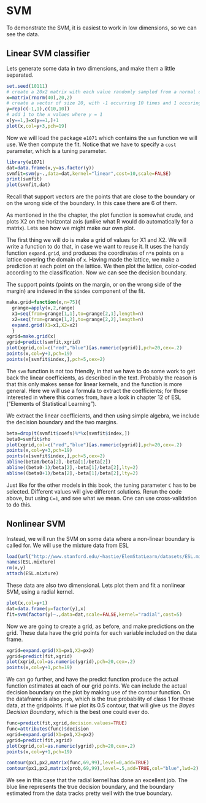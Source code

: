 SVM
========================================================
To demonstrate the SVM, it is easiest to work in low dimensions, so we can see the data.

Linear SVM classifier
---------------------
Lets generate some data in two dimensions, and make them a little separated.
```r
set.seed(10111)
# create a 20x2 matrix with each value randomly sampled from a normal distribution with mean 0 and sd 1
x=matrix(rnorm(40),20,2)
# create a vector of size 20, with -1 occurring 10 times and 1 occuring 10 times
y=rep(c(-1,1),c(10,10))
# add 1 to the x values where y = 1
x[y==1,]=x[y==1,]+1
plot(x,col=y+3,pch=19)
```

Now we will load the package `e1071` which contains the `svm` function we will use. We then compute the fit. Notice that we have to specify a `cost` parameter, which is a tuning parameter. 
```r
library(e1071)
dat=data.frame(x,y=as.factor(y))
svmfit=svm(y~.,data=dat,kernel="linear",cost=10,scale=FALSE)
print(svmfit)
plot(svmfit,dat)
```

Recall that support vectors are the points that are close to the boundary or on the wrong side of the boundary. In this case there are 6 of them.

As mentioned in the the chapter, the plot function is somewhat crude, and plots X2 on the horizontal axis (unlike what R would do automatically for a matrix). Lets see how we might make our own plot.

The first thing we will do is make a grid of values for X1 and X2. We will write a function to do that,
in case we want to reuse it. It uses the handy function `expand.grid`, and produces the coordinates of `n*n` points on a lattice covering the domain of `x`. Having made the lattice, we make a prediction at each point on the lattice. We then plot the lattice, color-coded according to the classification. Now we can see the decision boundary.

The support points (points on the margin, or on the wrong side of the margin) are indexed in the `$index` component of the fit.

```r
make.grid=function(x,n=75){
  grange=apply(x,2,range)
  x1=seq(from=grange[1,1],to=grange[2,1],length=n)
  x2=seq(from=grange[1,2],to=grange[2,2],length=n)
  expand.grid(X1=x1,X2=x2)
  }
xgrid=make.grid(x)
ygrid=predict(svmfit,xgrid)
plot(xgrid,col=c("red","blue")[as.numeric(ygrid)],pch=20,cex=.2)
points(x,col=y+3,pch=19)
points(x[svmfit$index,],pch=5,cex=2)
```

The `svm` function is not too friendly, in that we have to do some work to get back the linear coefficients, as described in the text. Probably the reason is that this only makes sense for linear kernels, and the function is more general. Here we will use a formula to extract the coefficients; for those interested in where this comes from, have a look in chapter 12 of ESL ("Elements of Statistical Learning").

We extract the linear coefficients, and then using simple algebra, we include the decision boundary and the two margins.

```r
beta=drop(t(svmfit$coefs)%*%x[svmfit$index,])
beta0=svmfit$rho
plot(xgrid,col=c("red","blue")[as.numeric(ygrid)],pch=20,cex=.2)
points(x,col=y+3,pch=19)
points(x[svmfit$index,],pch=5,cex=2)
abline(beta0/beta[2],-beta[1]/beta[2])
abline((beta0-1)/beta[2],-beta[1]/beta[2],lty=2)
abline((beta0+1)/beta[2],-beta[1]/beta[2],lty=2)
```

Just like for the other models in this book, the tuning parameter `C` has to be selected.
Different values will give different solutions. Rerun the code above, but using `C=1`, and see what we mean. One can use cross-validation to do this.


Nonlinear SVM
--------------
Instead, we will run the SVM on some data where a non-linear boundary is called for. We will use the mixture data from ESL

```r
load(url("http://www.stanford.edu/~hastie/ElemStatLearn/datasets/ESL.mixture.rda"))
names(ESL.mixture)
rm(x,y)
attach(ESL.mixture)
```

These data are also two dimensional. Lets plot them and fit a nonlinear SVM, using a radial kernel.
```r
plot(x,col=y+1)
dat=data.frame(y=factor(y),x)
fit=svm(factor(y)~.,data=dat,scale=FALSE,kernel="radial",cost=5)
```

Now we are going to create a grid, as before, and make predictions on the grid.
These data have the grid points for each variable included on the data frame.
```r
xgrid=expand.grid(X1=px1,X2=px2)
ygrid=predict(fit,xgrid)
plot(xgrid,col=as.numeric(ygrid),pch=20,cex=.2)
points(x,col=y+1,pch=19)
```

We can go further, and have the predict function produce the actual function estimates at each of our grid points. We can include the actual decision boundary on the plot by making use of the contour function. On the dataframe is also `prob`, which is the true probability of class 1 for these data, at the gridpoints. If we plot its 0.5 contour, that will give us the _Bayes Decision Boundary_, which is the best one could ever do.
```r
func=predict(fit,xgrid,decision.values=TRUE)
func=attributes(func)$decision
xgrid=expand.grid(X1=px1,X2=px2)
ygrid=predict(fit,xgrid)
plot(xgrid,col=as.numeric(ygrid),pch=20,cex=.2)
points(x,col=y+1,pch=19)

contour(px1,px2,matrix(func,69,99),level=0,add=TRUE)
contour(px1,px2,matrix(prob,69,99),level=.5,add=TRUE,col="blue",lwd=2)
```

We see in this case that the radial kernel has done an excellent job. The blue line represents the true decision boundary, and the boundary estimated from the data tracks pretty well with the true boundary.